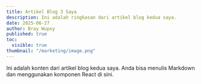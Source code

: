 ```yaml
---
title: Artikel Blog 3 Saya
description: Ini adalah ringkasan dari artikel blog kedua saya.
date: 2025-06-27
author: Bray Wupxy
published: true
toc:
  visible: true
thumbnail: "/marketing/image.png"
---
```


Ini adalah konten dari artikel blog kedua saya. Anda bisa menulis Markdown dan menggunakan komponen React di sini.
